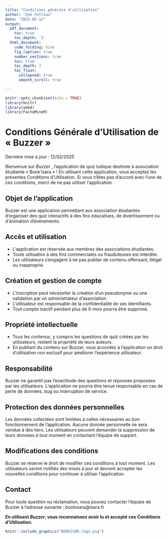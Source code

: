 ```yaml
---
title: "Conditions générale d'utilisation"
author: "Zoé Pottiau"
date: "2025-02-12"
output:
  pdf_document:
    toc: true
    toc_depth: '3'
  html_document:
    code_folding: hide
    fig_caption: true
    number_sections: true
    toc: true
    toc_depth: 3
    toc_float:
      collapsed: true
      smooth_scroll: true

---
```


```r
knitr::opts_chunk$set(echo = TRUE)
library(knitr)
library(ade4)
library(FactoMineR)
```


\newpage

# Conditions Générale d'Utilisation de «  Buzzer »


Dernière mise à jour : 12/02/2025

Bienvenue sur   *Buzzer* , l'application de quiz ludique destinée à association étudiante « Book’isara » ! En utilisant cette application, vous acceptez les présentes Conditions d'Utilisation. Si vous n'êtes pas d'accord avec l'une de ces conditions, merci de ne pas utiliser l'application.


## Objet de l'application

 Buzzer est une application permettant aux association étudiantes d'organiser des quiz interactifs à des fins éducatives, de divertissement ou d'animation d'événements.

## Accès et utilisation

-	L'application est réservée aux membres des associations étudiantes.
-	Toute utilisation à des fins commerciales ou frauduleuses est interdite.
-	Les utilisateurs s'engagent à ne pas publier de contenu offensant, illégal ou inapproprié.

## Création et gestion de compte

-	L'inscription peut nécessiter la création d’un pseudonyme ou une validation par un administrateur d’association.
-	L’utilisateur est responsable de la confidentialité de ses identifiants.
-	Tout compte inactif pendant plus de 6 mois pourra être supprimé.

## Propriété intellectuelle

-	Tous les contenus, y compris les questions de quiz créées par les utilisateurs, restent la propriété de leurs auteurs.
-	En publiant du contenu sur  Buzzer, vous accordez à l’application un droit d’utilisation non exclusif pour améliorer l’expérience utilisateur.

## Responsabilité

 Buzzer ne garantit pas l'exactitude des questions et réponses proposées par les utilisateurs.
L’application ne pourra être tenue responsable en cas de perte de données, bug ou interruption de service.

## Protection des données personnelles

Les données collectées sont limitées à celles nécessaires au bon fonctionnement de l’application.
Aucune donnée personnelle ne sera vendue à des tiers.
Les utilisateurs peuvent demander la suppression de leurs données à tout moment en contactant l’équipe de support.

## Modifications des conditions

 Buzzer se réserve le droit de modifier ces conditions à tout moment. Les utilisateurs seront notifiés des mises à jour et devront accepter les nouvelles conditions pour continuer à utiliser l’application.

## Contact

Pour toute question ou réclamation, vous pouvez contacter l’équipe de  Buzzer à l’adresse suivante : bookisara@isara.fr



**En utilisant  *Buzzer*, vous reconnaissez avoir lu et accepté ces Conditions d'Utilisation.**

```r
knitr::include_graphics("BOOKISAR.logo.png")
```

